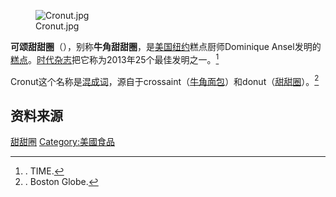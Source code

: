 {{multiple issues|
{{Refimprove|time=2017-09-07T23:17:21+00:00}}
{{Expand|time=2017-09-07T23:17:21+00:00}}
{{expert-subject}}
{{更新|time=2019-02-07T15:08:11+00:00}}
}}
{{noteTA
|1=zh-cn:甜甜圈; zh-tw:甜甜圈; zh-hk:冬甩
}}
[[File:Cronut.jpg|thumb]]

'''可颂甜甜圈'''（{{lang-en|cronut}}），别称'''牛角甜甜圈'''，是[[美国|美国]][[纽约|纽约]]糕点厨师Dominique Ansel发明的[[糕点|糕点]]。[[时代杂志|时代杂志]]把它称为2013年25个最佳发明之一。<ref>[http://techland.time.com/2013/11/14/the-25-best-inventions-of-the-year-2013/slide/the-cronut/ {{lang|en|The Cronut}}] {{Wayback|url=http://techland.time.com/2013/11/14/the-25-best-inventions-of-the-year-2013/slide/the-cronut/ |date=20160413053311 }}. TIME.</ref>

Cronut这个名称是[[混成詞|混成词]]，源自于crossaint（[[牛角面包|牛角面包]]）和donut（[[甜甜圈|甜甜圈]]）。<ref>[http://www.bostonglobe.com/ideas/2013/06/08/why-love-cronuts/8CDRreTmBcE7ArxY2pg0BN/story.html {{Wayback|url=http://www.bostonglobe.com/ideas/2013/06/08/why-love-cronuts/8CDRreTmBcE7ArxY2pg0BN/story.html |date=20210214004005 }} {{Wayback|url=http://www.bostonglobe.com/ideas/2013/06/08/why-love-cronuts/8CDRreTmBcE7ArxY2pg0BN/story.html |date=20210214004005 }} {{lang|en|Why we love 'cronuts': The devilish pull of the food portmanteau}}]. Boston Globe.</ref>

== 资料来源 ==
{{Reflist}}

{{Portal|美國|飲食}}
{{甜甜圈}}

[[Category:甜甜圈|]]
[[Category:美國食品|Category:美國食品]]